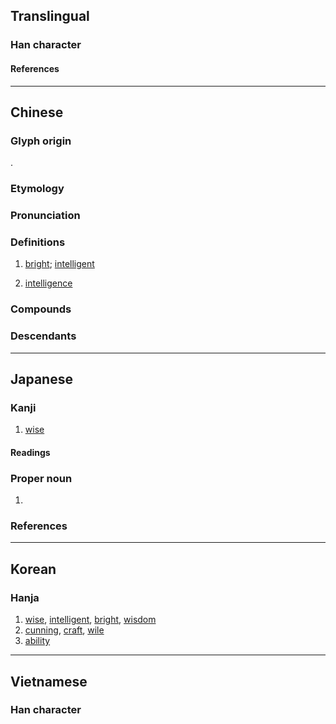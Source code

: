 {{character info}}
==Translingual==

===Han character===
{{Han char|rn=61|rad=心|as=11|sn=15|four=55337|canj=QJSMP|ids=⿱彗心}}

====References====
{{Han ref|kx=0399.180|dkj=11116|dj=0739.060|hdz=42340.050|uh=6167}}

----

==Chinese==
{{zh-forms}}

===Glyph origin===
{{Han etym}}
{{Han compound|彗|心|c1=p|c2=s|t2=heart|ls=psc}}.

===Etymology===
{{rfe|zh}}

===Pronunciation===
{{zh-pron
|m=huì
|m-s=hui4
|c=wai6,wai3
|c-t=fei5
|g=fii5
|h=pfs=fi;gd=fi4
|j=hui3
|md=hiê
|mn=hūi/qz,tw:hōe
|mn-t=hui6/goi7
|mn-t_note=hui6 - literary; goi7 - vernacular
|w=3hhue
|x=fei4
|mc=y
|oc=y
|cat=a,n
}}

===Definitions===
{{zh-hanzi}}

# [[bright]]; [[intelligent]]
#: {{zh-syn|聰}}
# [[intelligence]]

===Compounds===
{{zh-der|別具慧眼|慧覺|慧沼|慧根|慧心巧手|慧思|內慧|慧目|慧黠|慧遠|慧能|慧給|慧眼獨具|慧火|慧海|慧日|慧文|慧心巧思|慧心|慧寂|慧典|慧南|不慧|慧皎|慧業|慧眼|慧劍|好行小慧|慧悟|宿慧|人工智慧|獨具慧眼|璅慧|早慧|牙後慧|穎慧|秀外慧中|福慧|牙慧|明慧|敏慧|智慧|智慧劍|拾人牙慧|黠慧|詠雪之慧|靈慧|聰慧|賢慧|智慧城}}

===Descendants===
{{CJKV|||혜}}

----

==Japanese==
{{ja-kanji forms-IVS
|vs1=01
|vs2=04
|col-vs1=aj
|col-vs2=hdmj
|pic-kyu=U6167-kyu.svg
|ref={{R:ja:KDJ|894|497}}
}}

===Kanji===
{{ja-kanji|grade=|rs=心11}}

# [[wise]]

====Readings====
{{ja-readings
|goon=え<ゑ
|kanon=けい<くゑい
|kun=さと-い, さと-る
|nanori=あきら, さと, さとし, さとる
}}

===Proper noun===
{{ja-pos|proper|けい|さとし}}

# {{given name|ja|male|sort=けい}}

===References===
<references/>

----

==Korean==

===Hanja===
{{ko-hanja|슬기롭다|슬기로울|혜}}

# [[wise]], [[intelligent]], [[bright]], [[wisdom]]
# [[cunning]], [[craft]], [[wile]]
# [[ability]]

----

==Vietnamese==

===Han character===
{{vi-readings|rs=心11|reading=Huệ}}